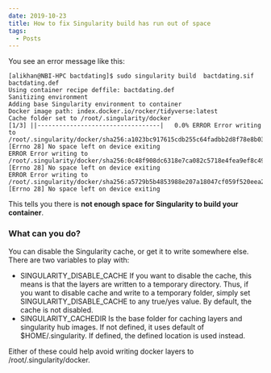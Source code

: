 ```yaml
---
date: 2019-10-23
title: How to fix Singularity build has run out of space
tags:
  - Posts
---
```

You see an error message like this:
```
[alikhan@NBI-HPC bactdating]$ sudo singularity build  bactdating.sif bactdating.def 
Using container recipe deffile: bactdating.def
Sanitizing environment
Adding base Singularity environment to container
Docker image path: index.docker.io/rocker/tidyverse:latest
Cache folder set to /root/.singularity/docker
[1/3] ||----------------------------------|   0.0% ERROR Error writing to /root/.singularity/docker/sha256:a1023bc917615cdb255c64fadbb2d8f78e8b0340fc6c11a8ea25e1020c475feb.tar.gz.LyNsUD.V1prNL: [Errno 28] No space left on device exiting
ERROR Error writing to /root/.singularity/docker/sha256:0c48f908dc6318e7ca082c5718e4fea9ef8c49809242b823587f452f73956b3e.tar.gz.D3S0er.Y8nPFj: [Errno 28] No space left on device exiting
ERROR Error writing to /root/.singularity/docker/sha256:a5729b5b4853988e207a18047cf059f520eea2a08a91d3bbcfc21554a5f98f0b.tar.gz.T88Q_a.UMjpkX: [Errno 28] No space left on device exiting
```

This tells you there is **not enough space for Singularity to build your container**.

### What can you do?
You can disable the Singularity cache, or get it to write somewhere else. There are two variables to play with:

* SINGULARITY_DISABLE_CACHE If you want to disable the cache, this means is that the layers are written to a temporary directory. Thus, if you want to disable cache and write to a temporary folder, simply set SINGULARITY_DISABLE_CACHE to any true/yes value. By default, the cache is not disabled.
* SINGULARITY_CACHEDIR Is the base folder for caching layers and singularity hub images. If not defined, it uses default of $HOME/.singularity. If defined, the defined location is used instead.

Either of these could help avoid writing docker layers to /root/.singularity/docker.